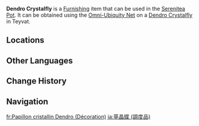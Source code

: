 {{About|the furnishing|the wildlife|Dendro Crystalfly}}
{{Furnishing Infobox
|id             = 369158
|title          = Dendro Crystalfly
|image          = Item Dendro Crystalfly (Furnishing).png
|category       = Animal
|subcategory    = Outdoor Creature
|quality        = 3
|adeptal_energy = 100
|load           = 600
|reduced_load   = 600
|description    = Pure elemental life-forms composed of drifting [[Dendro]] particles, as free and unbound as the butterflies they resemble.<br>A glittering Dendro creature that is the product of rising and condensing elements, and which feeds off the ubiquitous power of Dendro.<br>[[Tubby]] says that even in the Realm Within, these Dendro Crystalflies still have a wondrous influence on life &mdash; after they linger in an area for some time, the plants there will somehow become more robust. Hearing this, [[Paimon]] decided to follow a Dendro Crystalfly around, yet nothing seemed to change over time in her eyes. Perhaps it is some phenomenon that only a teapot spirit can notice?
|mention        = Tubby;Paimon
|source1        = Omni-Ubiquity Net
}}
'''Dendro Crystalfly''' is a [[Furnishing]] item that can be used in the [[Serenitea Pot]]. It can be obtained using the [[Omni-Ubiquity Net]] on a [[Dendro Crystalfly]] in Teyvat.

==Locations==
{{Transclude|Dendro Crystalfly|Locations}}

==Other Languages==
{{Other Languages
|Transclude=Dendro Crystalfly
}}

==Change History==
{{Change History|3.0}}

==Navigation==
{{Furnishing Navbox/Living|Animal}}

[[fr:Papillon cristallin Dendro (Décoration)]]
[[ja:草晶蝶 (調度品)]]